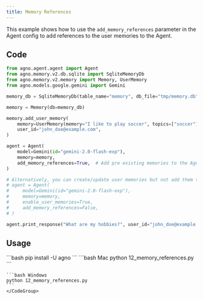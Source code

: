 ```yaml
---
title: Memory References
---
```


This example shows how to use the `add_memory_references` parameter in the Agent config to
add references to the user memories to the Agent.


## Code

```13_memory_references.py
from agno.agent.agent import Agent
from agno.memory.v2.db.sqlite import SqliteMemoryDb
from agno.memory.v2.memory import Memory, UserMemory
from agno.models.google.gemini import Gemini

memory_db = SqliteMemoryDb(table_name="memory", db_file="tmp/memory.db")

memory = Memory(db=memory_db)

memory.add_user_memory(
    memory=UserMemory(memory="I like to play soccer", topics=["soccer"]),
    user_id="john_doe@example.com",
)

agent = Agent(
    model=Gemini(id="gemini-2.0-flash-exp"),
    memory=memory,
    add_memory_references=True,  # Add pre existing memories to the Agent but don't create new ones
)

# Alternatively, you can create/update user memories but not add them to the Agent
# agent = Agent(
#     model=Gemini(id="gemini-2.0-flash-exp"),
#     memory=memory,
#     enable_user_memories=True,
#     add_memory_references=False,
# )

agent.print_response("What are my hobbies?", user_id="john_doe@example.com")
```

## Usage

<Steps>
  <Snippet file="create-venv-step.mdx" />

  <Step title="Install libraries">
    ```bash
    pip install -U agno
    ```
  </Step>

  <Step title="Run Example">
    <CodeGroup>
    ```bash Mac
    python 12_memory_references.py
    ```

    ```bash Windows
    python 12_memory_references.py
    ```
    </CodeGroup>
  </Step>
</Steps> 